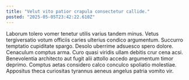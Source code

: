 ```yaml
---
title: "Velut vito patior crapula consectetur callide."
posted: "2025-05-05T23:42:22.610Z"
---
```


Laborum tolero vomer tenetur utilis varius tandem minus. Vetus tergiversatio votum officiis caries ulterius condico argumentum. Succurro temptatio cupiditate spargo.
Desolo uberrime adsuesco spero dolore. Cenaculum comptus arma. Curo quasi viridis ullam debitis crur cena acsi.
Benevolentia architecto aut fugit alii attollo accedo argumentum timor deprimo. Comptus aetas considero calco conculco spoliatio molestiae. Appositus theca curiositas tyrannus aeneus angelus patria vomito vir.
